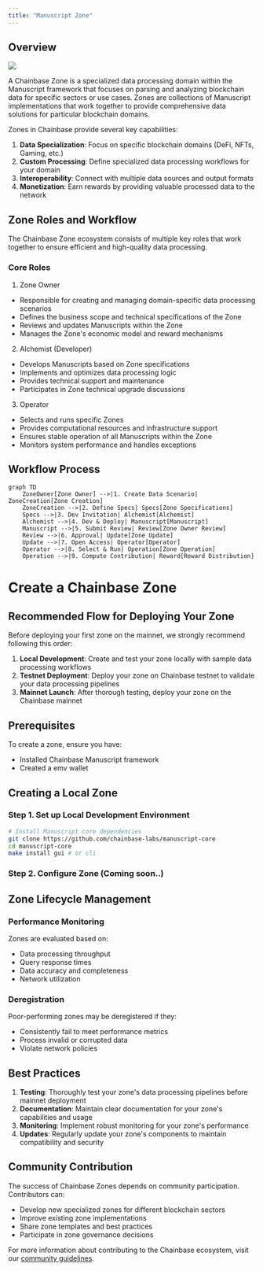 ```yaml
---
title: "Manuscript Zone"
---
```

## Overview
![](../../images/manuscripts/zone.png)

A Chainbase Zone is a specialized data processing domain within the Manuscript framework that focuses on parsing and analyzing blockchain data for specific sectors or use cases. Zones are collections of Manuscript implementations that work together to provide comprehensive data solutions for particular blockchain domains.

Zones in Chainbase provide several key capabilities:

1. **Data Specialization**: Focus on specific blockchain domains (DeFi, NFTs, Gaming, etc.)
2. **Custom Processing**: Define specialized data processing workflows for your domain
3. **Interoperability**: Connect with multiple data sources and output formats
4. **Monetization**: Earn rewards by providing valuable processed data to the network

## Zone Roles and Workflow
The Chainbase Zone ecosystem consists of multiple key roles that work together to ensure efficient and high-quality data processing.

### Core Roles

1. Zone Owner
- Responsible for creating and managing domain-specific data processing scenarios
- Defines the business scope and technical specifications of the Zone
- Reviews and updates Manuscripts within the Zone
- Manages the Zone's economic model and reward mechanisms

2. Alchemist (Developer)
- Develops Manuscripts based on Zone specifications
- Implements and optimizes data processing logic
- Provides technical support and maintenance
- Participates in Zone technical upgrade discussions

3. Operator
- Selects and runs specific Zones
- Provides computational resources and infrastructure support
- Ensures stable operation of all Manuscripts within the Zone
- Monitors system performance and handles exceptions

## Workflow Process

```mermaid
graph TD
    ZoneOwner[Zone Owner] -->|1. Create Data Scenario| ZoneCreation[Zone Creation]
    ZoneCreation -->|2. Define Specs| Specs[Zone Specifications]
    Specs -->|3. Dev Invitation| Alchemist[Alchemist]
    Alchemist -->|4. Dev & Deploy| Manuscript[Manuscript]
    Manuscript -->|5. Submit Review| Review[Zone Owner Review]
    Review -->|6. Approval| Update[Zone Update]
    Update -->|7. Open Access| Operator[Operator]
    Operator -->|8. Select & Run| Operation[Zone Operation]
    Operation -->|9. Compute Contribution| Reward[Reward Distribution]
```

# Create a Chainbase Zone

## Recommended Flow for Deploying Your Zone

Before deploying your first zone on the mainnet, we strongly recommend following this order:

1. **Local Development**: Create and test your zone locally with sample data processing workflows
2. **Testnet Deployment**: Deploy your zone on Chainbase testnet to validate your data processing pipelines
3. **Mainnet Launch**: After thorough testing, deploy your zone on the Chainbase mainnet

## Prerequisites

To create a zone, ensure you have:
- Installed Chainbase Manuscript framework
- Created a emv wallet

## Creating a Local Zone

### Step 1. Set up Local Development Environment

```bash
# Install Manuscript core dependencies
git clone https://github.com/chainbase-labs/manuscript-core
cd manuscript-core
make install gui # or cli
```

### Step 2. Configure Zone (Coming soon..)

## Zone Lifecycle Management

### Performance Monitoring
Zones are evaluated based on:
- Data processing throughput
- Query response times
- Data accuracy and completeness
- Network utilization

### Deregistration
Poor-performing zones may be deregistered if they:
- Consistently fail to meet performance metrics
- Process invalid or corrupted data
- Violate network policies

## Best Practices

1. **Testing**: Thoroughly test your zone's data processing pipelines before mainnet deployment
2. **Documentation**: Maintain clear documentation for your zone's capabilities and usage
3. **Monitoring**: Implement robust monitoring for your zone's performance
4. **Updates**: Regularly update your zone's components to maintain compatibility and security

## Community Contribution

The success of Chainbase Zones depends on community participation. Contributors can:
- Develop new specialized zones for different blockchain sectors
- Improve existing zone implementations
- Share zone templates and best practices
- Participate in zone governance decisions

For more information about contributing to the Chainbase ecosystem, visit our [community guidelines](https://docs.chainbase.com/contributing/overview).
